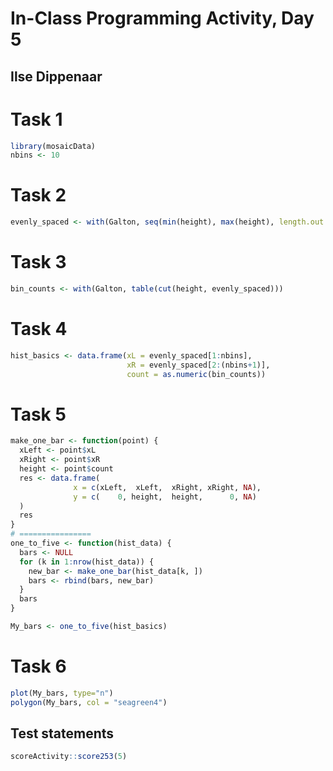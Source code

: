 # In-Class Programming Activity, Day 5

## Ilse Dippenaar

# Task 1
```r
library(mosaicData)
nbins <- 10
```

# Task 2
```r
evenly_spaced <- with(Galton, seq(min(height), max(height), length.out = nbins+1))
```

# Task 3
```r
bin_counts <- with(Galton, table(cut(height, evenly_spaced)))
```

# Task 4
```r
hist_basics <- data.frame(xL = evenly_spaced[1:nbins],
                          xR = evenly_spaced[2:(nbins+1)],
                          count = as.numeric(bin_counts))
```

# Task 5
```r
make_one_bar <- function(point) {
  xLeft <- point$xL
  xRight <- point$xR
  height <- point$count
  res <- data.frame(
              x = c(xLeft,  xLeft,  xRight, xRight, NA),
              y = c(    0, height,  height,      0, NA)
  )
  res
}
# ================
one_to_five <- function(hist_data) {
  bars <- NULL
  for (k in 1:nrow(hist_data)) {
    new_bar <- make_one_bar(hist_data[k, ])
    bars <- rbind(bars, new_bar)
  }
  bars
}

My_bars <- one_to_five(hist_basics)
```

# Task 6
```r
plot(My_bars, type="n")
polygon(My_bars, col = "seagreen4")
```


## Test statements

```r
scoreActivity::score253(5)
```